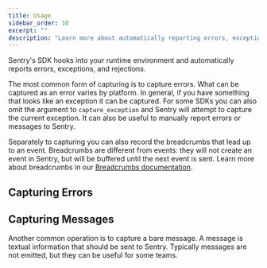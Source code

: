 ```yaml
---
title: Usage
sidebar_order: 10
excerpt: ""
description: "Learn more about automatically reporting errors, exceptions, and rejections as well as how to manually capture errors and enable message capture."
---
```


Sentry's SDK hooks into your runtime environment and automatically reports errors, exceptions, and rejections.

The most common form of capturing is to capture errors. What can be captured as an error varies by platform. In general, if you have something that looks like an exception it can be captured. For some SDKs you can also omit the argument to `capture_exception` and Sentry will attempt to capture the current exception. It can also be useful to manually report errors or messages to Sentry.

Separately to capturing you can also record the breadcrumbs that lead up to an event. Breadcrumbs are different from events: they will not create an event in Sentry, but will be buffered until the next event is sent. Learn more about breadcrumbs in our [Breadcrumbs documentation](/platforms/javascript/enriching-error-data/breadcrumbs/).

## Capturing Errors

<PlatformContent includePath="capture-error" />

## Capturing Messages

Another common operation is to capture a bare message. A message is textual information that should be sent to Sentry. Typically messages are not emitted, but they can be useful for some teams.

<PlatformContent includePath="capture-message" />
